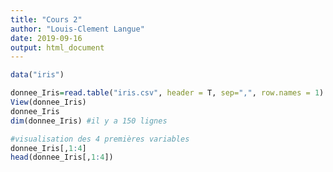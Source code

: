 ```yaml
---
title: "Cours 2"
author: "Louis-Clement Langue"
date: 2019-09-16
output: html_document
---
```

```r
data("iris")
```


```r
donnee_Iris=read.table("iris.csv", header = T, sep=",", row.names = 1) #row.names permet de très la premiére colonnes comme nom de lignes.
View(donnee_Iris)
donnee_Iris
dim(donnee_Iris) #il y a 150 lignes
```
```r
#visualisation des 4 premières variables 
donnee_Iris[,1:4]
head(donnee_Iris[,1:4])
```

